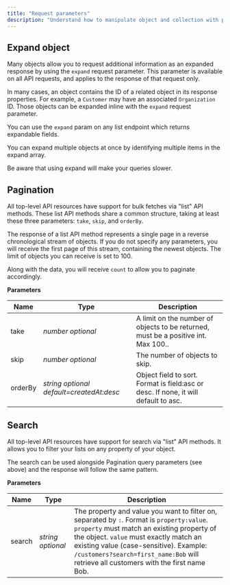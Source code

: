 ```yaml
---
title: "Request parameters"
description: "Understand how to manipulate object and collection with parameters"
---
```


## Expand object

Many objects allow you to request additional information as an expanded response by using the `expand` request parameter.
This parameter is available on all API requests, and applies to the response of that request only.

In many cases, an object contains the ID of a related object in its response properties.
For example, a `Customer` may have an associated `Organization` ID.
Those objects can be expanded inline with the `expand` request parameter.

You can use the `expand` param on any list endpoint which returns expandable fields.

You can expand multiple objects at once by identifying multiple items in the expand array.

<Warning>Be aware that using expand will make your queries slower.</Warning>

## Pagination

All top-level API resources have support for bulk fetches via "list" API methods.
These list API methods share a common structure, taking at least these three parameters: `take`, `skip`, and `orderBy`.

The response of a list API method represents a single page in a reverse chronological stream of objects.
If you do not specify any parameters, you will receive the first page of this stream, containing the newest objects.
The limit of objects you can receive is set to 100.

Along with the data, you will receive `count` to allow you to paginate accordingly.

**Parameters**

| Name    | Type                                         | Description                                                                         |
| ------- | -------------------------------------------- | ----------------------------------------------------------------------------------- |
| take    | _number_ _optional_                          | A limit on the number of objects to be returned, must be a positive int. Max 100..  |
| skip    | _number_ _optional_                          | The number of objects to skip.                                                      |
| orderBy | _string_ _optional_ _default=createdAt:desc_ | Object field to sort. Format is field:asc or desc. If none, it will default to asc. |

## Search

All top-level API resources have support for search via "list" API methods.
It allows you to filter your lists on any property of your object.

The search can be used alongside Pagination query parameters (see above) and the response will follow the same pattern.

**Parameters**

| Name   | Type                | Description                                                                                                                                                                                                                                                                                                           |
| ------ | ------------------- | --------------------------------------------------------------------------------------------------------------------------------------------------------------------------------------------------------------------------------------------------------------------------------------------------------------------- |
| search | _string_ _optional_ | The property and value you want to filter on, separated by `:`. Format is `property:value`. `property` must match an existing property of the object. `value` must exactly match an existing value (case-sensitive). Example: `/customers?search=first_name:Bob` will retrieve all customers with the first name Bob. |
